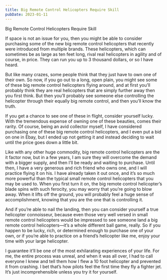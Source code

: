 ```yaml
---
title: Big Remote Control Helicopters Require Skill
pubDate: 2023-01-11
---
```


Big Remote Control Helicopters Require Skill

If space is not an issue for you, then you might be able to consider purchasing some of the new big remote control helicopters that recently were introduced from multiple brands.  These helicopters, which can sometimes be as large as ten feet long, rival real helicopters in agility and of course, in price.  They can run you up to 3 thousand dollars, or so I have heard.

But like many crazes, some people think that they just have to own one of their own.  So now, if you go out to a long, open plain, you might see some of these big remote control helicopters flying around, and at first you’ll probably think they are real helicopters that are simply further away then you first think.  But then you’ll probably see someone else controlling the helicopter through their equally big remote control, and then you’ll know the truth.

If you get a chance to see one of these in flight, consider yourself lucky.  With the tremendous expense of owning one of these beauties, comes their rarity.  Of course, being an avid collector myself, I have considered purchasing one of these big remote control helicopters, and I even put a bid on one in Ebay, but I ended up not getting it and instead deciding to wait until the price goes down a little bit.

Like with any other huge commodity, big remote control helicopters are the it factor now, but in a few years, I am sure they will overcome the demand with a bigger supply, and then I’ll be ready and waiting to purchase.  Until then, I have a very generous and rich friend who owns one, and I will practice flying it on his.  I have already taken it out once, and it’s so much more powerful than the typical small remote control helicopters that you may be used to.  When you first turn it on, the big remote control helicopter’s blade spins with such ferocity, you may worry that you’re going to blow away.  When it lifts off the ground, you will probably feel a huge sense of accomplishment, knowing that you are the one that is controlling it.

And if you’re able to nail the landing, then you can consider yourself a true helicopter connoisseur, because even those very well versed in small remote control helicopters would be impressed to see someone land a big remote control helicopters—it’s a whole different ball game, really.  So if you happen to be lucky, rich, or determined enough to purchase one of your own, or if you’re able to practice on a friend’s helicopter like me, enjoy your time with your large helicopter.

I guarantee it’ll be one of the most exhilarating experiences of your life.  For me, the entire process was unreal, and when it was all over, I had to call everyone I knew and tell them how I flew a 10 foot helicopter and prevented it from crashing.  I bet that’s how pilots feel the first time they fly a fighter jet.  It’s just incomprehensible unless you try it for yourself.